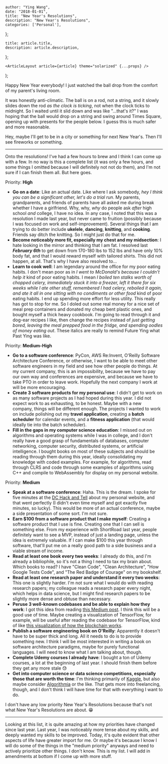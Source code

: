 

    author: "Ying Wang",
    date: "2018-01-01",
    title: "New Year's Resolutions",
    description: "New Year's Resolutions",
    categories: ['Personal'],
};

    title: article.title,
    description: article.description,
};

    <ArticleLayout article={article} theme="solarized" {...props} />
);


Happy New Year everybody! I just watched the ball drop from the comfort of my parent's living room.

It was honestly anti-climatic. The ball is on a rod, not a string, and it slowly slides down the rod *as the clock is ticking*, not when the clock ticks to midnight. So I waited until it slid down and was like "...that's it?" I was hoping that the ball would drop on a string and swing around Times Square, opening up with presents for the people below. I guess this is much safer and more reasonable.

Hey, maybe I'll get to be in a city or something for next New Year's. Then I'll see fireworks or something.

___

Onto the resolutions! I've had a few hours to brew and I think I can come up with a few. In no way is this a complete list (it was only a few hours, and some things I omitted because I will definitely not not do them), and I'm not sure if I can finish them all. But here goes.


Priority: **High**

- **Go on a date**: Like an actual date. Like where I ask somebody, *hey I think you can be a significant other, let's do a trial run*. My parents, grandparents, and friends of parents have all asked me during break whether I have a girlfriend. Why, why, *why* do people ask *after* high school *and* college, I have no idea. In any case, I noted that this was a resolution I made last year, but never came to fruition (possibly because I was focused on work and self-improvement). Several things that I am trying to do better include **ukelele**, **dancing**, **knitting**, and **cooking**. Friends say ditch the knitting. So I might just do that for me.
- **Become noticeably more fit, especially my chest and my midsection**: I hate looking in the mirror and thinking that I am fat. I resolved last ***February 6th*** to get down from 170-180 lbs to 152 lbs and have only 10% body fat, and that I would reward myself with tailored shirts. This did not happen, at all. That's why I have also resolved to...
- **Learn to cook well**: I am legendary around the office for my poor eating habits. I don't mean poor as in *I went to McDonald's because I couldn't help it* kind of poor eating habits. I mean *I boiled ten stalks worth of chopped celery, immediately stuck it into a freezer, left it there for six weeks while I ate other stuff, remembered I had celery, reboiled it again, and ate it all in one sitting with no condiments or other food* kind of poor eating habits. I end up spending more effort for less utility. This really has got to stop for me. So I doled out some real money for a nice set of meal prep containers and donated my cheap bent plastic ones, and bought myself a thick heavy cookbook. I'm going to read through it and dog-ear recipes I like, then change the recipes instead of *just getting bored, leaving the meal prepped food in the fridge, and spending oodles of money eating out*. These italics are really to remind Future Ying what Past Ying was like.


Priority: **Medium-High**

- **Go to a software conference**: PyCon, AWS Re:Invent, O'Reilly Software Architecture Conference, or otherwise, I want to be able to meet other software engineers in my field and see how other people do things. At my current company, this is an impossibility, because we have to pay our own way and conferences are expensive, and because we have to take PTO in order to leave work. Hopefully the next company I work at will be more encouraging.
- **Create 3 software products for my personal use**: I didn't get to work on as many software projects as I had hoped during this year. I did not expect work to as exhausting, to be honest. Maybe with a new company, things will be different enough. The projects I wanted to work on include polishing out my **travel application**, creating a **batch scheduler** for calendar events, and a **fitness application** (that would ideally tie into the batch scheduler).
- **Fill in the gaps in my computer science education**: I missed out on algorithms and operating systems while I was in college, and I don't really have a good grasp of fundamentals of databases, computer networking, computer security, distributed systems, or artificial intelligence. I bought books on most of these subjects and should be reading through them during this year, ideally consolidating my knowledge with coded examples. For example, for algorithms, read through CLRS and code through some examples of algorithms using C++ and compile to WebAssembly for display on my personal website.


Priority: **Medium**

- **Speak at a software conference**: Haha. This is the dream. I spoke for five minutes at the [DC Hack and Tell](http://dc.hackandtell.org/) about my personal website, and that went perfectly (I didn't even time myself and got exactly five minutes, so lucky). This would be more of an actual conference, maybe a side presentation of some sort. I'm not sure.
- **Earn $100 from a software product that I make myself**: Creating a software product that I use is fine. Creating one that I can sell is something else. From my experience with ShortRoad last year, people definitely want to see a MVP, instead of just a landing page, unless the idea is extremely valuable. If I can make $100 this year through software, that'll put me on a really good path to a side business and a viable stream of income.
- **Read at least one book every two weeks**: I already do this, and I'm already a bibliophile, so it's not a thing I need to tax my brain about. Which books to read? I have "Clean Code", "Clean Architecture", "How Google Tests Code", and "The Red Badge of Courage" on my bookshelf.
- **Read at least one research paper and understand it every two weeks**: This one is slightly harder. I'm not sure what I would do with reading research papers; my colleague reads a research paper every night, which helps in data science, but I might find research papers to be slightly more dense and obtuse than necessary.
- **Peruse 3 well-known codebases and be able to explain how they work**: I got this idea from reading [this Medium post](https://medium.com/@markpapadakis/interesting-codebases-159fec5a8cc). I think this will be a good use of time. Maybe creating a visualization of TensorFlow, for example, will be useful after reading the codebase for TensorFlow, kind of like [this visualization of how the blockchain works](https://blockchaindemo.io/).
- **Publish a software engineering book on O'Reilly**: Apparently it doesn't have to be super thick and long. All it needs to do is to provide something new. I think I will be most interested in writing a book on software architecture paradigms, maybe for purely functional languages. I will need to know what I am talking about, though.
- **Complete Udemy courses I already have**: I bought a ton of Udemy courses, a lot at the beginning of last year. I should finish them before they get any more stale :sweat:
- **Get into computer science or data science competitions, especially those that are worth the time**: I'm thinking primarily of [Kaggle](https://www.kaggle.com/), but also maybe consider [Algorithmia](https://algorithmia.com/) or the like. That gets more into freelancing, though, and I don't think I will have time for that with everything I want to do.


I don't have any low priority New Year's Resolutions because that's not what New Year's Resolutions are about. :grin:

___

Looking at this list, it is quite amazing at how my priorities have changed since last year. Last year, I was noticeably more tense about my skills, and deeply wanted my skills to be improved. Today, it's quite evident that other aspects of life have greater import for me. Or maybe it's because I know I will do some of the things in the "medium priority" anyways and need to actively prioritize other things. I don't know. This is my list. I will add in amendments at bottom if I come up with more stuff.
